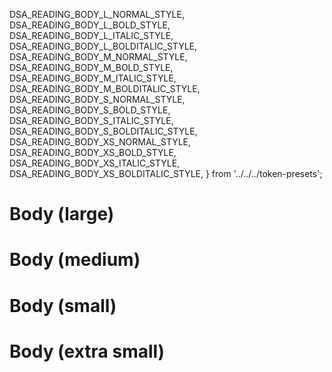   DSA_READING_BODY_L_NORMAL_STYLE,
  DSA_READING_BODY_L_BOLD_STYLE,
  DSA_READING_BODY_L_ITALIC_STYLE,
  DSA_READING_BODY_L_BOLDITALIC_STYLE,
  DSA_READING_BODY_M_NORMAL_STYLE,
  DSA_READING_BODY_M_BOLD_STYLE,
  DSA_READING_BODY_M_ITALIC_STYLE,
  DSA_READING_BODY_M_BOLDITALIC_STYLE,
  DSA_READING_BODY_S_NORMAL_STYLE,
  DSA_READING_BODY_S_BOLD_STYLE,
  DSA_READING_BODY_S_ITALIC_STYLE,
  DSA_READING_BODY_S_BOLDITALIC_STYLE,
  DSA_READING_BODY_XS_NORMAL_STYLE,
  DSA_READING_BODY_XS_BOLD_STYLE,
  DSA_READING_BODY_XS_ITALIC_STYLE,
  DSA_READING_BODY_XS_BOLDITALIC_STYLE,
} from '../../../token-presets';

<Meta title="Design Tokens/Tipografia/Presets/Reading" />

# Body (large)

<PresetsDocBlock name="Normal" preset={DSA_READING_BODY_L_NORMAL_STYLE} />

<PresetsDocBlock name="Bold" preset={DSA_READING_BODY_L_BOLD_STYLE} />

<PresetsDocBlock name="Italic" preset={DSA_READING_BODY_L_ITALIC_STYLE} />

<PresetsDocBlock
  name="Bold & Italic"
  preset={DSA_READING_BODY_L_BOLDITALIC_STYLE}
/>

# Body (medium)

<PresetsDocBlock name="Normal" preset={DSA_READING_BODY_M_NORMAL_STYLE} />

<PresetsDocBlock name="Bold" preset={DSA_READING_BODY_M_BOLD_STYLE} />

<PresetsDocBlock name="Italic" preset={DSA_READING_BODY_M_ITALIC_STYLE} />

<PresetsDocBlock
  name="Bold & Italic"
  preset={DSA_READING_BODY_M_BOLDITALIC_STYLE}
/>

# Body (small)

<PresetsDocBlock name="Normal" preset={DSA_READING_BODY_S_NORMAL_STYLE} />

<PresetsDocBlock name="Bold" preset={DSA_READING_BODY_S_BOLD_STYLE} />

<PresetsDocBlock name="Italic" preset={DSA_READING_BODY_S_ITALIC_STYLE} />

<PresetsDocBlock
  name="Bold & Italic"
  preset={DSA_READING_BODY_S_BOLDITALIC_STYLE}
/>

# Body (extra small)

<PresetsDocBlock name="Normal" preset={DSA_READING_BODY_XS_NORMAL_STYLE} />

<PresetsDocBlock name="Bold" preset={DSA_READING_BODY_XS_BOLD_STYLE} />

<PresetsDocBlock name="Italic" preset={DSA_READING_BODY_XS_ITALIC_STYLE} />

<PresetsDocBlock
  name="Bold & Italic"
  preset={DSA_READING_BODY_XS_BOLDITALIC_STYLE}
/>
